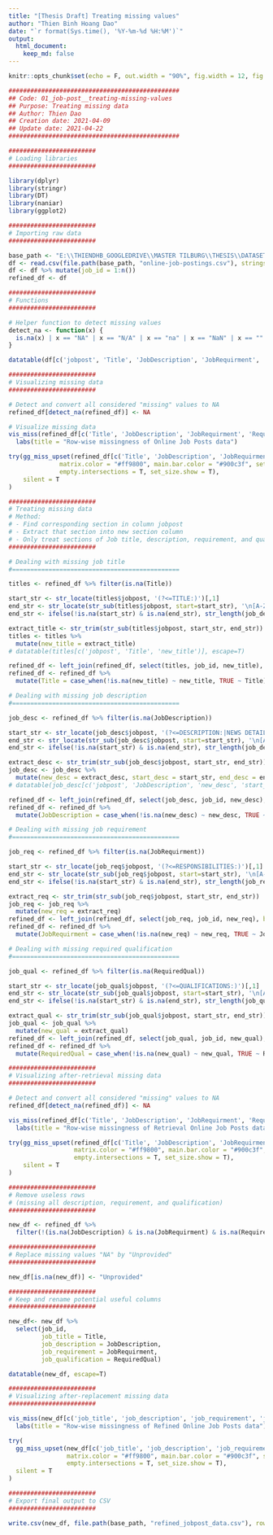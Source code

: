 ---
title: "[Thesis Draft] Treating missing values"
author: "Thien Binh Hoang Dao"
date: "`r format(Sys.time(), '%Y-%m-%d %H:%M')`"
output:
  html_document: 
    keep_md: false
---

```{r setup, include = F}

knitr::opts_chunk$set(echo = F, out.width = "90%", fig.width = 12, fig.height = 8, warning = F, message = F)

```

``` {r}

###############################################
## Code: 01_job-post__treating-missing-values
## Purpose: Treating missing data
## Author: Thien Dao
## Creation date: 2021-04-09
## Update date: 2021-04-22
###############################################

```

``` {r load-lib}

########################
# Loading libraries
########################

library(dplyr)
library(stringr)
library(DT)
library(naniar)
library(ggplot2)

```

``` {r import-data}

########################
# Importing raw data
########################

base_path <- "E:\\THIENDHB_GOOGLEDRIVE\\MASTER TILBURG\\THESIS\\DATASET\\INPUT"
df <- read.csv(file.path(base_path, "online-job-postings.csv"), stringsAsFactors = F)
df <- df %>% mutate(job_id = 1:n())
refined_df <- df

```

``` {r functions}
########################
# Functions
########################

# Helper function to detect missing values
detect_na <- function(x) {
  is.na(x) | x == "NA" | x == "N/A" | x == "na" | x == "NaN" | x == ""
}

```

``` {r explore-data}

datatable(df[c('jobpost', 'Title', 'JobDescription', 'JobRequirment', 'RequiredQual')], escape=T)

```

``` {r visualize-b4}

########################
# Visualizing missing data
########################

# Detect and convert all considered "missing" values to NA
refined_df[detect_na(refined_df)] <- NA

# Visualize missing data
vis_miss(refined_df[c('Title', 'JobDescription', 'JobRequirment', 'RequiredQual')]) +
  labs(title = "Row-wise missingness of Online Job Posts data")

try(gg_miss_upset(refined_df[c('Title', 'JobDescription', 'JobRequirment', 'RequiredQual')],
              matrix.color = "#ff9800", main.bar.color = "#900c3f", sets.bar.color = "#009933",
              empty.intersections = T, set_size.show = T),
    silent = T
)

```

``` {r treat-missing-data}

########################
# Treating missing data
# Method:
# - Find corresponding section in column jobpost
# - Extract that section into new section column
# - Only treat sections of Job title, description, requirement, and qualification required
########################

# Dealing with missing job title
#==============================================

titles <- refined_df %>% filter(is.na(Title))

start_str <- str_locate(titles$jobpost, '(?<=TITLE:)')[,1]
end_str <- str_locate(str_sub(titles$jobpost, start=start_str), '\n[A-Z/\\ ]{1,}:')[,1] + start_str - 2
end_str <- ifelse(!is.na(start_str) & is.na(end_str), str_length(job_desc$jobpost), end_str)

extract_title <- str_trim(str_sub(titles$jobpost, start_str, end_str))
titles <- titles %>%
  mutate(new_title = extract_title)
# datatable(titles[c('jobpost', 'Title', 'new_title')], escape=T)

refined_df <- left_join(refined_df, select(titles, job_id, new_title), by = "job_id")
refined_df <- refined_df %>%
  mutate(Title = case_when(!is.na(new_title) ~ new_title, TRUE ~ Title))

# Dealing with missing job description
#==============================================

job_desc <- refined_df %>% filter(is.na(JobDescription))

start_str <- str_locate(job_desc$jobpost, '(?<=DESCRIPTION:|NEWS DETAILS:)')[,1]
end_str <- str_locate(str_sub(job_desc$jobpost, start=start_str), '\n[A-Z/\\ ]{1,}:')[,1] + start_str - 2
end_str <- ifelse(!is.na(start_str) & is.na(end_str), str_length(job_desc$jobpost), end_str)

extract_desc <- str_trim(str_sub(job_desc$jobpost, start_str, end_str))
job_desc <- job_desc %>%
  mutate(new_desc = extract_desc, start_desc = start_str, end_desc = end_str)
# datatable(job_desc[c('jobpost', 'JobDescription', 'new_desc', 'start_desc', 'end_desc

refined_df <- left_join(refined_df, select(job_desc, job_id, new_desc), by = "job_id")
refined_df <- refined_df %>%
  mutate(JobDescription = case_when(!is.na(new_desc) ~ new_desc, TRUE ~ JobDescription))

# Dealing with missing job requirement
#==============================================

job_req <- refined_df %>% filter(is.na(JobRequirment))

start_str <- str_locate(job_req$jobpost, '(?<=RESPONSIBILITIES:)')[,1]
end_str <- str_locate(str_sub(job_req$jobpost, start=start_str), '\n[A-Z/\\ ]{1,}:')[,1] + start_str - 2
end_str <- ifelse(!is.na(start_str) & is.na(end_str), str_length(job_req$jobpost), end_str)

extract_req <- str_trim(str_sub(job_req$jobpost, start_str, end_str))
job_req <- job_req %>%
  mutate(new_req = extract_req)
refined_df <- left_join(refined_df, select(job_req, job_id, new_req), by = "job_id")
refined_df <- refined_df %>%
  mutate(JobRequirment = case_when(!is.na(new_req) ~ new_req, TRUE ~ JobRequirment))

# Dealing with missing required qualification
#==============================================

job_qual <- refined_df %>% filter(is.na(RequiredQual))

start_str <- str_locate(job_qual$jobpost, '(?<=QUALIFICATIONS:)')[,1]
end_str <- str_locate(str_sub(job_qual$jobpost, start=start_str), '\n[A-Z/\\ ]{1,}:')[,1] + start_str - 2
end_str <- ifelse(!is.na(start_str) & is.na(end_str), str_length(job_qual$jobpost), end_str)

extract_qual <- str_trim(str_sub(job_qual$jobpost, start_str, end_str))
job_qual <- job_qual %>%
  mutate(new_qual = extract_qual)
refined_df <- left_join(refined_df, select(job_qual, job_id, new_qual), by = "job_id")
refined_df <- refined_df %>%
  mutate(RequiredQual = case_when(!is.na(new_qual) ~ new_qual, TRUE ~ RequiredQual))

```

``` {r visualize-after-retrieval}

########################
# Visualizing after-retrieval missing data
########################

# Detect and convert all considered "missing" values to NA
refined_df[detect_na(refined_df)] <- NA

vis_miss(refined_df[c('Title', 'JobDescription', 'JobRequirment', 'RequiredQual')]) +
  labs(title = "Row-wise missingness of Retrieval Online Job Posts data")

try(gg_miss_upset(refined_df[c('Title', 'JobDescription', 'JobRequirment', 'RequiredQual')],
                  matrix.color = "#ff9800", main.bar.color = "#900c3f", sets.bar.color = "#009933",
                  empty.intersections = T, set_size.show = T),
    silent = T
)

```

``` {r replace-missing}

########################
# Remove useless rows
# (missing all description, requirement, and qualification)
########################

new_df <- refined_df %>%
  filter(!(is.na(JobDescription) & is.na(JobRequirment) & is.na(RequiredQual)))

########################
# Replace missing values "NA" by "Unprovided"
########################

new_df[is.na(new_df)] <- "Unprovided"

```

``` {r filter-columns}

########################
# Keep and rename potential useful columns
########################

new_df<- new_df %>%
  select(job_id,
         job_title = Title,
         job_description = JobDescription,
         job_requirement = JobRequirment,
         job_qualification = RequiredQual)

```

``` {r re-investigate-data}

datatable(new_df, escape=T)

```

``` {r visualize-final}

########################
# Visualizing after-replacement missing data
########################

vis_miss(new_df[c('job_title', 'job_description', 'job_requirement', 'job_qualification')]) +
  labs(title = "Row-wise missingness of Refined Online Job Posts data")

try(
  gg_miss_upset(new_df[c('job_title', 'job_description', 'job_requirement', 'job_qualification')],
                matrix.color = "#ff9800", main.bar.color = "#900c3f", sets.bar.color = "#009933",
                empty.intersections = T, set_size.show = T),
  silent = T
)

```

``` {r export}

########################
# Export final output to CSV
########################

write.csv(new_df, file.path(base_path, "refined_jobpost_data.csv"), row.names = F)

```
